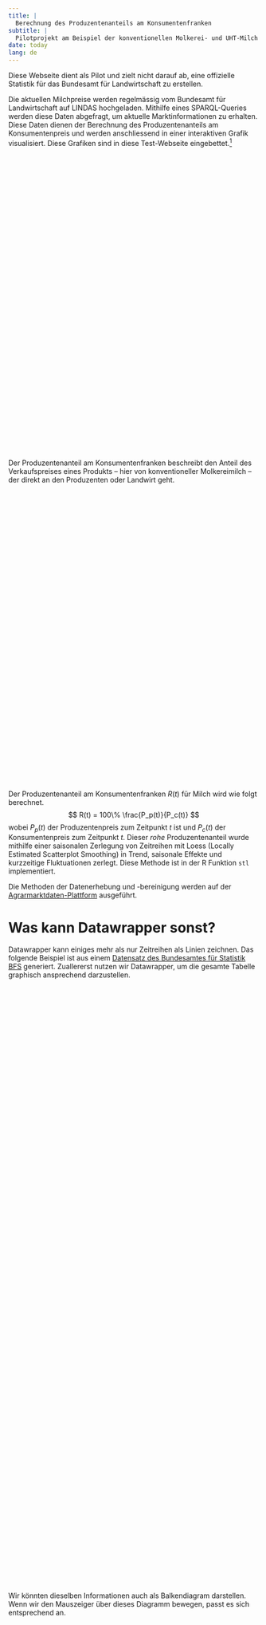 ```yaml
---
title: |
  Berechnung des Produzentenanteils am Konsumentenfranken
subtitle: |
  Pilotprojekt am Beispiel der konventionellen Molkerei- und UHT-Milch
date: today
lang: de
---
```


:::{.callout-note}
Diese Webseite dient als Pilot und zielt nicht darauf ab, eine offizielle Statistik für das Bundesamt für Landwirtschaft zu erstellen.
:::

Die aktuellen Milchpreise werden regelmässig vom Bundesamt für Landwirtschaft auf LINDAS hochgeladen. Mithilfe eines SPARQL-Queries werden diese Daten abgefragt, um aktuelle Marktinformationen zu erhalten. Diese Daten dienen der Berechnung des Produzentenanteils am Konsumentenpreis und werden anschliessend in einer interaktiven Grafik visualisiert. Diese Grafiken sind in diese Test-Webseite eingebettet.[^1]

[^1]: Die interaktiven Grafiken werden in die Testseite als *iframe* eingebettet, um die Ergebnisse anschaulich darzustellen. Dies ermöglicht eine dynamische Präsentation der aktuellen Daten, welche sich in allen möglichen Websites einbetten lässt.

```{=html}
<div style="min-height:581px"><script type="text/javascript" defer src="https://datawrapper.dwcdn.net/BxLYR/embed.js" charset="utf-8"></script><noscript><img src="https://datawrapper.dwcdn.net/BxLYR/full.png" alt="" /></noscript></div></script>
```

<hr style="visibility:hidden;" />

Der Produzentenanteil am Konsumentenfranken beschreibt den Anteil des Verkaufspreises eines Produkts -- hier von konventioneller Molkereimilch -- der direkt an den Produzenten oder Landwirt geht.

```{=html}
<div style="min-height:570px"><script type="text/javascript" defer src="https://datawrapper.dwcdn.net/hdlcx/embed.js" charset="utf-8"></script><noscript><img src="https://datawrapper.dwcdn.net/hdlcx/full.png" alt="" /></noscript></div>
```

<hr style="visibility:hidden;" />

Der Produzentenanteil am Konsumentenfranken $R(t)$ für Milch wird wie folgt berechnet.
$$
R(t) = 100\% \frac{P_p(t)}{P_c(t)}
$$
wobei $P_p(t)$ der Produzentenpreis zum Zeitpunkt $t$ ist und $P_c(t)$ der Konsumentenpreis zum Zeitpunkt $t$. Dieser *rohe* Produzentenanteil wurde mithilfe einer saisonalen Zerlegung von Zeitreihen mit Loess (Locally Estimated Scatterplot Smoothing) in Trend, saisonale Effekte und kurzzeitige Fluktuationen zerlegt. Diese Methode ist in der R Funktion `stl` implementiert.

Die Methoden der Datenerhebung und -bereinigung werden auf der [Agrarmarktdaten-Plattform](https://www.agrarmarktdaten.ch/methoden) ausgeführt.

# Was kann Datawrapper sonst?

Datawrapper kann einiges mehr als nur Zeitreihen als Linien zeichnen. Das folgende Beispiel ist aus einem [Datensatz des Bundesamtes für Statistik BFS](https://www.atlas.bfs.admin.ch/maps/13/de/17965_5882_5872_4801/27738.html) generiert. Zuallererst nutzen wir Datawrapper, um die gesamte Tabelle graphisch ansprechend darzustellen.

```{=html}
<div style="min-height:1185px"><script type="text/javascript" defer src="https://datawrapper.dwcdn.net/FE0SA/embed.js" charset="utf-8"></script><noscript><img src="https://datawrapper.dwcdn.net/FE0SA/full.png" alt="" /></noscript></div>
```

<hr style="visibility:hidden;" />

Wir könnten dieselben Informationen auch als Balkendiagram darstellen. Wenn wir den Mauszeiger über dieses Diagramm bewegen, passt es sich entsprechend an.

```{=html}
<div style="min-height:764px"><script type="text/javascript" defer src="https://datawrapper.dwcdn.net/rG8gr/embed.js" charset="utf-8"></script><noscript><img src="https://datawrapper.dwcdn.net/rG8gr/full.png" alt="" /></noscript></div>
```

<hr style="visibility:hidden;" />

Wenn wir die Daten *weniger* aussagekräftig visualisieren wollen, könnnen wir natürlich jederzeit ein Donut- oder Kuchendiagram verwenden...

```{=html}
<div style="min-height:815px"><script type="text/javascript" defer src="https://datawrapper.dwcdn.net/WLDKu/embed.js" charset="utf-8"></script><noscript><img src="https://datawrapper.dwcdn.net/WLDKu/full.png" alt="" /></noscript></div>
```

<hr style="visibility:hidden;" />

Die Daten zeigen die Verteilung der landwirtschaftlichen Nutzflächen pro Kanton als horizontales Säulendiagramm. Diese Art von Diagramm ähnelt stark einer Tabelle: Sie lässt sich gut lesen, darunter liegende Muster sind aber nur schwer feststellbar.

Ein Streudiagramm ist dafür möglicherweise angebrachter. Mit Datawrapper lassen sich auch solche erstellen, inklusive generierter Trendlinie.

```{=html}
<div style="min-height:477px"><script type="text/javascript" defer src="https://datawrapper.dwcdn.net/QksOK/embed.js" charset="utf-8"></script><noscript><img src="https://datawrapper.dwcdn.net/QksOK/full.png" alt="" /></noscript></div>
```

<hr style="visibility:hidden;" />

Allerdings ist möglicherweise auch diese Art von Diagramm nicht die beste für die Daten. Schliesslich handelt es sich um Daten von Kantonen, also geografischen Einheiten. Das schreit dannach, eine Karte zu erstellen. Glücklicherweise kann Datawrapper auch damit umgehen. Das Tool bietet tausende vorgefertigter Karten, welche man durch ein automatisches Matching schnell mit Daten füttern kann.

Zu Demonstrationszwecken wird hier die durchschnittliche landwirtschaftlich Nutzfläche pro Bezirk (und nicht Kanton) eingespielt. Das ganze funktioniert auch gut, wenn die Grafik vergrössert wird.

:::{.column-page}
```{=html}
<div style="min-height:836px"><script type="text/javascript" defer src="https://datawrapper.dwcdn.net/OHJZB/embed.js" charset="utf-8"></script><noscript><img src="https://datawrapper.dwcdn.net/OHJZB/full.png" alt="" /></noscript></div>
```
:::
